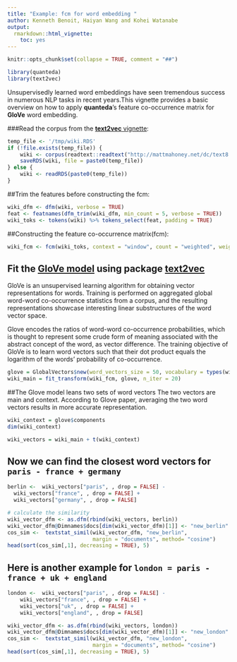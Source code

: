 ```yaml
---
title: "Example: fcm for word embedding "
author: Kenneth Benoit, Haiyan Wang and Kohei Watanabe
output: 
  rmarkdown::html_vignette:
    toc: yes
---
```

```r
knitr::opts_chunk$set(collapse = TRUE, comment = "##")
```

```r
library(quanteda)
library(text2vec)
```

Unsupervisedly learned word embeddings have seen tremendous success in numerous NLP tasks in recent years.This vignette provides a basic overview on how to apply **quanteda**'s feature co-occurrence matrix for **GloVe** word embedding.  

###Read the corpus 
from the [**text2vec** vignette](http://text2vec.org/glove.html):
```r
temp_file <- '/tmp/wiki.RDS'
if (!file.exists(temp_file)) {
    wiki <- corpus(readtext::readtext("http://mattmahoney.net/dc/text8.zip", verbosity = 0))
    saveRDS(wiki, file = paste0(temp_file))
} else {
    wiki <- readRDS(paste0(temp_file))
}
```

##Trim the features before constructing the fcm:
```r
wiki_dfm <- dfm(wiki, verbose = TRUE)
feat <- featnames(dfm_trim(wiki_dfm, min_count = 5, verbose = TRUE))
wiki_toks <- tokens(wiki) %>% tokens_select(feat, padding = TRUE)
```

##Constructing the feature co-occurrence matrix(fcm):
```r
wiki_fcm <- fcm(wiki_toks, context = "window", count = "weighted", weights = 1/(1:5), tri = TRUE)
```

## Fit the [GloVe model](https://nlp.stanford.edu/pubs/glove.pdf) using package [text2vec](http://text2vec.org)

GloVe is an unsupervised learning algorithm for obtaining vector representations for words. Training is performed on aggregated global word-word co-occurrence statistics from a corpus, and the resulting representations showcase interesting linear substructures of the word vector space.

Glove encodes the ratios of word-word co-occurrence probabilities, which is thought to represent some crude form of meaning associated with the abstract concept of the word, as vector difference. The training objective of GloVe is to learn word vectors such that their dot product equals the logarithm of the words' probability of co-occurrence.  
```r
glove = GlobalVectors$new(word_vectors_size = 50, vocabulary = types(wiki_toks), x_max = 10)
wiki_main = fit_transform(wiki_fcm, glove, n_iter = 20)
```

##The Glove model leans two sets of word vectors 
The two vectors are main and context. According to Glove paper, averaging the two word vectors results in more accurate representation.
```r
wiki_context = glove$components
dim(wiki_context)

wiki_vectors = wiki_main + t(wiki_context)
```

## Now we can find the closest word vectors for `paris - france + germany`
```r
berlin <-  wiki_vectors["paris", , drop = FALSE] - 
  wiki_vectors["france", , drop = FALSE] + 
  wiki_vectors["germany", , drop = FALSE]

# calculate the similarity
wiki_vector_dfm <- as.dfm(rbind(wiki_vectors, berlin))
wiki_vector_dfm@Dimnames$docs[dim(wiki_vector_dfm)[1]] <- "new_berlin"
cos_sim <-  textstat_simil(wiki_vector_dfm, "new_berlin", 
                           margin = "documents", method= "cosine")
head(sort(cos_sim[,1], decreasing = TRUE), 5)
```

## Here is another example for `london = paris - france + uk + england`
```r
london <-  wiki_vectors["paris", , drop = FALSE] - 
    wiki_vectors["france", , drop = FALSE] + 
    wiki_vectors["uk", , drop = FALSE] + 
    wiki_vectors["england", , drop = FALSE] 

wiki_vector_dfm <- as.dfm(rbind(wiki_vectors, london))
wiki_vector_dfm@Dimnames$docs[dim(wiki_vector_dfm)[1]] <- "new_london"
cos_sim <-  textstat_simil(wiki_vector_dfm, "new_london", 
                           margin = "documents", method= "cosine")
head(sort(cos_sim[,1], decreasing = TRUE), 5)
```
